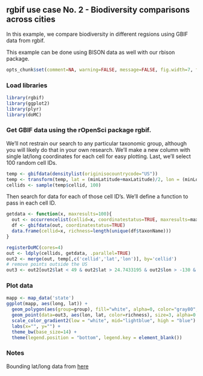 ## rgbif use case No. 2 - Biodiversity comparisons across cities

In this example, we compare biodiversity in different regsions using GBIF data from rgbif.

This example can be done using BISON data as well with our rbison package.

```r
opts_chunk$set(comment=NA, warning=FALSE, message=FALSE, fig.width=7, fig.height=6)
```

### Load libraries

```r
library(rgbif)
library(ggplot2)
library(plyr)
library(doMC)
```


### Get GBIF data using the rOpenSci package rgbif.

We'll not restrain our search to any particular taxonomic group, although you will likely do that in your own research. We'll make a new column with single lat/long coordinates for each cell for easy plotting. Last, we'll select 100 random cell IDs.

```r
temp <- gbifdata(densitylist(originisocountrycode="US"))
temp <- transform(temp, lat = (minLatitude+maxLatitude)/2, lon = (minLongitude+maxLongitude)/2) 
cellids <- sample(temp$cellid, 100)
```

Then search for data for each of those cell ID's. We'll define a function to pass in each cell ID.

```r
getdata <- function(x, maxresults=100){
  out <- occurrencelist(cellid=x, coordinatestatus=TRUE, maxresults=maxresults)
  df <- gbifdata(out, coordinatestatus=TRUE)
  data.frame(cellid=x, richness=length(unique(df$taxonName)))
}

registerDoMC(cores=4)
out <- ldply(cellids, getdata, .parallel=TRUE)
out2 <- merge(out, temp[,c('cellid','lat','lon')], by='cellid')
# remove points outside the US
out3 <- out2[out2$lat < 49 & out2$lat > 24.7433195 & out2$lon > -130 & out2$lon < -66.9513812,]
```

### Plot data

```r
mapp <- map_data('state')
ggplot(mapp, aes(long, lat)) +
  geom_polygon(aes(group=group), fill="white", alpha=0, color="gray80", size=0.8) +
  geom_point(data=out3, aes(lon, lat, color=richness), size=3, alpha=0.8) +
  scale_color_gradient2(low = "white", mid="lightblue", high = "blue") +
  labs(x="", y="") +
  theme_bw(base_size=14) + 
  theme(legend.position = "bottom", legend.key = element_blank())
```

### Notes

Bounding lat/long data from [here](https://raw.github.com/amyxzhang/boundingbox-cities/master/boundbox.txt)